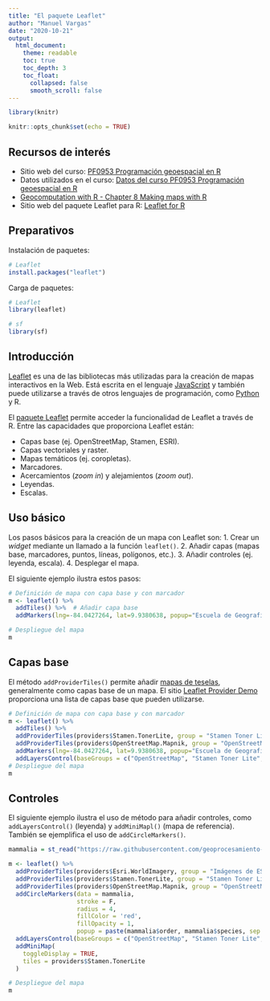 ```yaml
---
title: "El paquete Leaflet"
author: "Manuel Vargas"
date: "2020-10-21"
output:
  html_document:
    theme: readable    
    toc: true
    toc_depth: 3
    toc_float:
      collapsed: false
      smooth_scroll: false    
---
```


```r
library(knitr)

knitr::opts_chunk$set(echo = TRUE)
```

## Recursos de interés
* Sitio web del curso: [PF0953 Programación geoespacial en R](https://pf0953-programaciongeoespacialr-2020.github.io/)
* Datos utilizados en el curso: [Datos del curso PF0953 Programación geoespacial en R](https://github.com/pf0953-programaciongeoespacialr-2020/datos)
* [Geocomputation with R - Chapter 8 Making maps with R](https://geocompr.robinlovelace.net/adv-map.html)
* Sitio web del paquete Leaflet para R: [Leaflet for R](https://rstudio.github.io/leaflet/)

## Preparativos
Instalación de paquetes:
```r
# Leaflet
install.packages("leaflet")
```

Carga de paquetes:
```r
# Leaflet
library(leaflet)

# sf
library(sf)
```

## Introducción
[Leaflet](http://leafletjs.com/) es una de las bibliotecas más utilizadas para la creación de mapas interactivos en la Web. Está escrita en el lenguaje [JavaScript](https://en.wikipedia.org/wiki/JavaScript) y también puede utilizarse a través de otros lenguajes de programación, como [Python](http://python-visualization.github.io/folium/) y R.

El [paquete Leaflet](https://cran.r-project.org/web/packages/leaflet/) permite acceder la funcionalidad de Leaflet a través de R. Entre las capacidades que proporciona Leaflet están:

- Capas base (ej. OpenStreetMap, Stamen, ESRI).
- Capas vectoriales y raster.
- Mapas temáticos (ej. coropletas).
- Marcadores.
- Acercamientos (_zoom in_) y alejamientos (_zoom out_).
- Leyendas.
- Escalas.

## Uso básico
Los pasos básicos para la creación de un mapa con Leaflet son:
1. Crear un _widget_ mediante un llamado a la función ```leaflet()```.
2. Añadir capas (mapas base, marcadores, puntos, líneas, polígonos, etc.).
3. Añadir controles (ej. leyenda, escala).
4. Desplegar el mapa.

El siguiente ejemplo ilustra estos pasos:

```r
# Definición de mapa con capa base y con marcador 
m <- leaflet() %>%
  addTiles() %>%  # Añadir capa base
  addMarkers(lng=-84.0427264, lat=9.9380638, popup="Escuela de Geografía de la Universidad de Costa Rica") 

# Despliegue del mapa
m
```

## Capas base
El método ```addProviderTiles()``` permite añadir [mapas de teselas](https://en.wikipedia.org/wiki/Tiled_web_map), generalmente como capas base de un mapa. El sitio [Leaflet Provider Demo](https://leaflet-extras.github.io/leaflet-providers/preview/) proporciona una lista de capas base que pueden utilizarse.

```r
# Definición de mapa con capa base y con marcador 
m <- leaflet() %>%
  addTiles() %>%
  addProviderTiles(providers$Stamen.TonerLite, group = "Stamen Toner Lite") %>%
  addProviderTiles(providers$OpenStreetMap.Mapnik, group = "OpenStreetMap") %>%  
  addMarkers(lng=-84.0427264, lat=9.9380638, popup="Escuela de Geografía de la Universidad de Costa Rica") %>%  
  addLayersControl(baseGroups = c("OpenStreetMap", "Stamen Toner Lite", "Imágenes de ESRI"))
# Despliegue del mapa
m
```

## Controles
El siguiente ejemplo ilustra el uso de método para añadir controles, como ```addLayersControl()``` (leyenda) y ```addMiniMapl()``` (mapa de referencia). También se ejemplifica el uso de ```addCircleMarkers()```.

```r
mammalia = st_read("https://raw.githubusercontent.com/geoprocesamiento-2020i/datos/master/biodiversidad/registros-presencia/cr/gam/mammalia.geojson")

m <- leaflet() %>% 
  addProviderTiles(providers$Esri.WorldImagery, group = "Imágenes de ESRI") %>% 
  addProviderTiles(providers$Stamen.TonerLite, group = "Stamen Toner Lite") %>%
  addProviderTiles(providers$OpenStreetMap.Mapnik, group = "OpenStreetMap") %>%
  addCircleMarkers(data = mammalia,
                   stroke = F,
                   radius = 4,
                   fillColor = 'red',
                   fillOpacity = 1,
                   popup = paste(mammalia$order, mammalia$species, sep = '<br/>')) %>%
  addLayersControl(baseGroups = c("OpenStreetMap", "Stamen Toner Lite", "Imágenes de ESRI")) %>%
  addMiniMap(
    toggleDisplay = TRUE,
    tiles = providers$Stamen.TonerLite
  )

# Despliegue del mapa
m
```